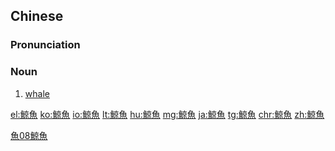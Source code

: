 {{also|鲸鱼}}
==Chinese==
{{zh-forms|s=鲸鱼}}

===Pronunciation===
{{zh-pron
|m=jīngyú
|c=king4 jyu4,king4 jyu4-2
|c-t=ken3 ngui3
|mn=xm,zz,kh:keng-hî/qz:keng-hîr/qz:khêng-hîr/tp:keng-hû/yl,kh:kiang-hî
|cat=n
}}

===Noun===
{{zh-noun}}

# [[whale]]

[[Category:zh:Mammals|魚08鯨魚]]

[[el:鯨魚]]
[[ko:鯨魚]]
[[io:鯨魚]]
[[lt:鯨魚]]
[[hu:鯨魚]]
[[mg:鯨魚]]
[[ja:鯨魚]]
[[tg:鯨魚]]
[[chr:鯨魚]]
[[zh:鯨魚]]